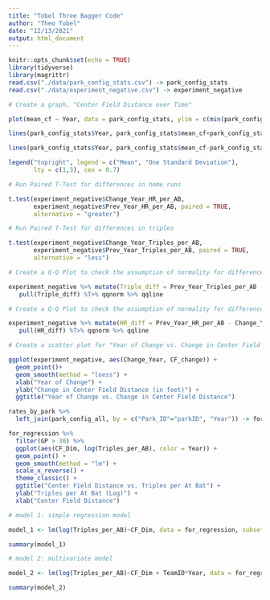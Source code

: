 ```yaml
---
title: "Tobel Three Bagger Code"
author: "Theo Tobel"
date: "12/13/2021"
output: html_document
---
```


```r
knitr::opts_chunk$set(echo = TRUE)
library(tidyverse)
library(magrittr)
read.csv("./data/park_config_stats.csv") -> park_config_stats
read.csv("./data/experiment_negative.csv") -> experiment_negative
```

```r
# Create a graph, "Center Field Distance over Time"

plot(mean_cf ~ Year, data = park_config_stats, ylim = c(min(park_config_stats$mean_cf-park_config_stats$sd_cf), max(park_config_stats$mean_cf+park_config_stats$sd_cf)), ylab = "Mean Center Field Distance (in feet)", main = "Center Field Distance over Time", type = "l")

lines(park_config_stats$Year, park_config_stats$mean_cf+park_config_stats$sd_cf, lty = "dotted")

lines(park_config_stats$Year, park_config_stats$mean_cf-park_config_stats$sd_cf, lty = "dotted")

legend("topright", legend = c("Mean", "One Standard Deviation"),
       lty = c(1,3), cex = 0.7)
```

```r
# Run Paired T-Test for differences in home runs

t.test(experiment_negative$Change_Year_HR_per_AB, 
       experiment_negative$Prev_Year_HR_per_AB, paired = TRUE,
       alternative = "greater")
```

```r
# Run Paired T-Test for differences in triples

t.test(experiment_negative$Change_Year_Triples_per_AB, 
       experiment_negative$Prev_Year_Triples_per_AB, paired = TRUE,
       alternative = "less")
```

```r
# Create a Q-Q Plot to check the assumption of normality for differences in triples

experiment_negative %>% mutate(Triple_diff = Prev_Year_Triples_per_AB - Change_Year_Triples_per_AB) %>%
   pull(Triple_diff) %T>% qqnorm %>% qqline
```


```r
# Create a Q-Q Plot to check the assumption of normality for differences in home runs

experiment_negative %>% mutate(HR_diff = Prev_Year_HR_per_AB - Change_Year_HR_per_AB) %>%
   pull(HR_diff) %T>% qqnorm %>% qqline
```

```r
# Create a scatter plot for "Year of Change vs. Change in Center Field Distance" for ballparks that decreased in size

ggplot(experiment_negative, aes(Change_Year, CF_change)) +
  geom_point()+
  geom_smooth(method = "loess") +
  xlab("Year of Change") +
  ylab("Change in Center Field Distance (in feet)") +
  ggtitle("Year of Change vs. Change in Center Field Distance")
```

```r
rates_by_park %>%
  left_join(park_config_all, by = c("Park_ID"="parkID", "Year")) -> for_regression
```

```r
for_regression %>%
  filter(GP > 30) %>%
  ggplot(aes(CF_Dim, log(Triples_per_AB), color = Year)) +
  geom_point() +
  geom_smooth(method = "lm") +
  scale_x_reverse() +
  theme_classic() +
  ggtitle("Center Field Distance vs. Triples per At Bat") +
  ylab("Triples per At Bat (Log)") +
  xlab("Center Field Distance")
```

```r
# model 1: simple regression model

model_1 <- lm(log(Triples_per_AB)~CF_Dim, data = for_regression, subset = GP > 30) 

summary(model_1)
```

```r
# model 2: multivariate model

model_2 <- lm(log(Triples_per_AB)~CF_Dim + TeamID*Year, data = for_regression, subset = GP > 30) 

summary(model_2)
```


